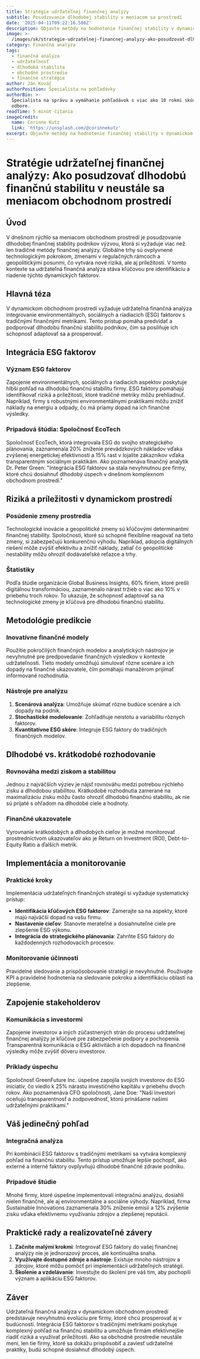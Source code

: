 ```yaml
---
title: Stratégie udržateľnej finančnej analýzy
subtitle: Posudzovanie dlhodobej stability v meniacom sa prostredí
date: '2025-04-11T09:22:16.586Z'
description: Objavte metódy na hodnotenie finančnej stability v dynamickom obchodnom svete.
image: >-
  /images/sk/strategie-udrzatelnej-financnej-analyzy-ako-posudzovat-dlhodobu-financnu-stabilitu-v-neustale-sa-meniacom-obchodnom-prostredi-1744276936364.jpg
category: Finančná analýza
tags:
  - finančná analýza
  - udržateľnosť
  - dlhodobá stabilita
  - obchodné prostredie
  - finančné stratégie
author: Ján Kováč
authorPosition: Špecialista na pohľadávky
authorBio: >-
  Špecialista na správu a vymáhanie pohľadávok s viac ako 10 rokmi skúseností v
  odbore.
readTime: 5 minút čítania
imageCredit:
  name: Corinne Kutz
  link: 'https://unsplash.com/@corinnekutz'
excerpt: Objavte metódy na hodnotenie finančnej stability v dynamickom obchodnom svete.
---
```

# Stratégie udržateľnej finančnej analýzy: Ako posudzovať dlhodobú finančnú stabilitu v neustále sa meniacom obchodnom prostredí

## Úvod

V dnešnom rýchlo sa meniacom obchodnom prostredí je posudzovanie dlhodobej finančnej stability podnikov výzvou, ktorá si vyžaduje viac než len tradičné metódy finančnej analýzy. Globálne trhy sú ovplyvnené technologickým pokrokom, zmenami v regulačných rámcoch a geopolitickými posunmi, čo vytvára nové riziká, ale aj príležitosti. V tomto kontexte sa udržateľná finančná analýza stáva kľúčovou pre identifikáciu a riadenie týchto dynamických faktorov. 

## Hlavná téza

V dynamickom obchodnom prostredí vyžaduje udržateľná finančná analýza integrovanie environmentálnych, sociálnych a riadiacich (ESG) faktorov s tradičnými finančnými metrikami. Tento prístup pomáha predvídať a podporovať dlhodobú finančnú stabilitu podnikov, čím sa posilňuje ich schopnosť adaptovať sa a prosperovať.

## Integrácia ESG faktorov

### Význam ESG faktorov

Zapojenie environmentálnych, sociálnych a riadiacich aspektov poskytuje hlbší pohľad na dlhodobú finančnú stabilitu firmy. ESG faktory pomáhajú identifikovať riziká a príležitosti, ktoré tradičné metriky môžu prehliadnuť. Napríklad, firmy s robustnými environmentálnymi praktikami môžu znížiť náklady na energiu a odpady, čo má priamy dopad na ich finančné výsledky.

### Prípadová štúdia: Spoločnosť EcoTech

Spoločnosť EcoTech, ktorá integrovala ESG do svojho strategického plánovania, zaznamenala 20% zníženie prevádzkových nákladov vďaka zvýšenej energetickej efektívnosti a 15% rast v lojalite zákazníkov vďaka transparentným sociálnym praktikám. Ako poznamenáva finančný analytik Dr. Peter Green: "Integrácia ESG faktorov sa stala nevyhnutnou pre firmy, ktoré chcú dosiahnuť dlhodobý úspech v dnešnom komplexnom obchodnom prostredí."

## Riziká a príležitosti v dynamickom prostredí

### Posúdenie zmeny prostredia

Technologické inovácie a geopolitické zmeny sú kľúčovými determinantmi finančnej stability. Spoločnosti, ktoré sú schopné flexibilne reagovať na tieto zmeny, si zabezpečujú konkurenčnú výhodu. Napríklad, adopcia digitálnych riešení môže zvýšiť efektivitu a znížiť náklady, zatiaľ čo geopolitické nestability môžu ohroziť dodávateľské reťazce a trhy.

### Štatistiky

Podľa štúdie organizácie Global Business Insights, 60% firiem, ktoré prešli digitálnou transformáciou, zaznamenalo nárast tržieb o viac ako 10% v priebehu troch rokov. To ukazuje, že schopnosť adaptovať sa na technologické zmeny je kľúčová pre dlhodobú finančnú stabilitu.

## Metodológie predikcie

### Inovatívne finančné modely

Použitie pokročilých finančných modelov a analytických nástrojov je nevyhnutné pre predpovedanie finančných výsledkov v kontexte udržateľnosti. Tieto modely umožňujú simulovať rôzne scenáre a ich dopady na finančné ukazovatele, čím pomáhajú manažérom prijímať informované rozhodnutia.

### Nástroje pre analýzu

1. **Scenárová analýza**: Umožňuje skúmať rôzne budúce scenáre a ich dopady na podnik.
2. **Stochastické modelovanie**: Zohľadňuje neistotu a variabilitu rôznych faktorov.
3. **Kvantitatívne ESG skóre**: Integruje ESG faktory do tradičných finančných modelov.

## Dlhodobé vs. krátkodobé rozhodovanie

### Rovnováha medzi ziskom a stabilitou

Jednou z najväčších výziev je nájsť rovnováhu medzi potrebou rýchleho zisku a dlhodobou stabilitou. Krátkodobé rozhodnutia zamerané na maximalizáciu zisku môžu často ohroziť dlhodobú finančnú stabilitu, ak nie sú prijaté s ohľadom na dlhodobé ciele a hodnoty.

### Finančné ukazovatele

Vyrovnanie krátkodobých a dlhodobých cieľov je možné monitorovať prostredníctvom ukazovateľov ako je Return on Investment (ROI), Debt-to-Equity Ratio a ďalších metrik.

## Implementácia a monitorovanie

### Praktické kroky

Implementácia udržateľných finančných stratégií si vyžaduje systematický prístup:

- **Identifikácia kľúčových ESG faktorov**: Zamerajte sa na aspekty, ktoré majú najväčší dopad na vašu firmu.
- **Nastavenie cieľov**: Stanovte merateľné a dosiahnuteľné ciele pre zlepšenie ESG výkonu.
- **Integrácia do strategického plánovania**: Zahrňte ESG faktory do každodenných rozhodovacích procesov.

### Monitorovanie účinnosti

Pravidelné sledovanie a prispôsobovanie stratégií je nevyhnutné. Používajte KPI a pravidelné hodnotenia na sledovanie pokroku a identifikáciu oblastí na zlepšenie.

## Zapojenie stakeholderov

### Komunikácia s investormi

Zapojenie investorov a iných zúčastnených strán do procesu udržateľnej finančnej analýzy je kľúčové pre zabezpečenie podpory a pochopenia. Transparentná komunikácia o ESG aktivitách a ich dopadoch na finančné výsledky môže zvýšiť dôveru investorov.

### Príklady úspechu

Spoločnosť GreenFuture Inc. úspešne zapojila svojich investorov do ESG iniciatív, čo viedlo k 25% nárastu investičného kapitálu v priebehu dvoch rokov. Ako poznamenáva CFO spoločnosti, Jane Doe: "Naši investori oceňujú transparentnosť a zodpovednosť, ktorú prinášame našimi udržateľnými praktikami."

## Váš jedinečný pohľad

### Integračná analýza

Pri kombinácii ESG faktorov s tradičnými metrikami sa vytvára komplexný pohľad na finančnú stabilitu. Tento prístup umožňuje lepšie pochopiť, ako externé a interné faktory ovplyvňujú dlhodobé finančné zdravie podniku.

### Prípadové štúdie

Mnohé firmy, ktoré úspešne implementovali integračnú analýzu, dosiahli nielen finančné, ale aj environmentálne a sociálne výhody. Napríklad, firma Sustainable Innovations zaznamenala 30% zníženie emisií a 12% zvýšenie zisku vďaka efektívnemu využívaniu zdrojov a zlepšenej reputácii.

## Praktické rady a realizovateľné závery

1. **Začnite malými krokmi**: Integrovať ESG faktory do vašej finančnej analýzy nie je jednorazový proces, ale kontinuálna snaha.
2. **Využívajte dostupné zdroje a nástroje**: Existuje mnoho nástrojov a zdrojov, ktoré môžu pomôcť pri implementácii udržateľných stratégií.
3. **Školenie a vzdelávanie**: Investujte do školení pre váš tím, aby pochopili význam a aplikáciu ESG faktorov.

## Záver

Udržateľná finančná analýza v dynamickom obchodnom prostredí predstavuje nevyhnutnú evolúciu pre firmy, ktoré chcú prosperovať aj v budúcnosti. Integrácia ESG faktorov s tradičnými metrikami poskytuje komplexný pohľad na finančnú stabilitu a umožňuje firmám efektívnejšie riadiť riziká a využívať príležitosti. Ako sa obchodné prostredie neustále mení, len tie firmy, ktoré sa dokážu prispôsobiť a zaviesť udržateľné praktiky, budú schopné dosiahnuť dlhodobý úspech.
